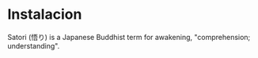# Instalacion

Satori (悟り) is a Japanese Buddhist term for awakening, "comprehension; understanding".
